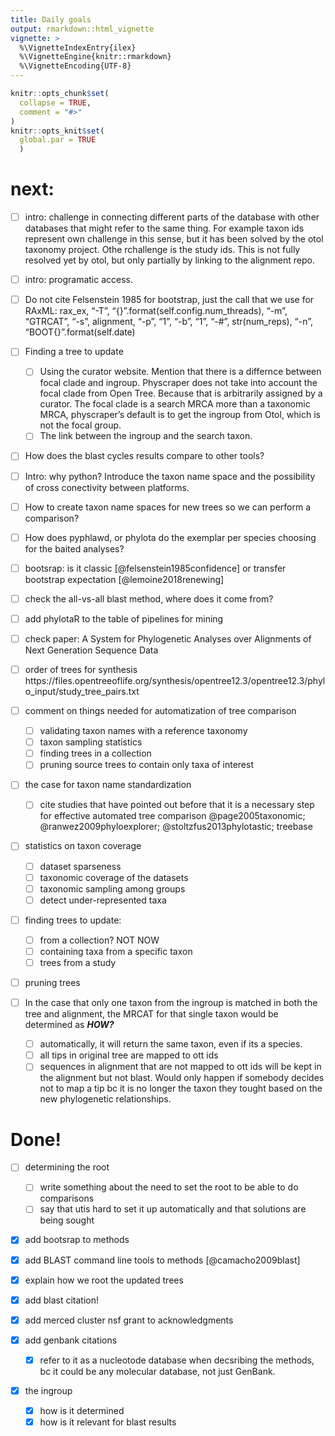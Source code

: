 ```yaml
---
title: Daily goals
output: rmarkdown::html_vignette
vignette: >
  %\VignetteIndexEntry{ilex}
  %\VignetteEngine{knitr::rmarkdown}
  %\VignetteEncoding{UTF-8}
---
```

```r
knitr::opts_chunk$set(
  collapse = TRUE,
  comment = "#>"
)
knitr::opts_knit$set(
  global.par = TRUE
  )
```

# next:

- [ ] intro: challenge in connecting different parts of the database with other databases that might refer to the same thing. For example taxon ids represent own challenge in this sense, but it has been solved by the otol taxonomy project. Othe rchallenge is the study ids. This is not fully resolved yet by otol, but only partially by linking to the alignment repo.
- [ ] intro: programatic access.


- [ ] Do not cite Felsenstein 1985 for bootstrap, just the call that we use for RAxML:
rax_ex, "-T", "{}".format(self.config.num_threads),
                                 "-m", "GTRCAT",
                                 "-s", alignment,
                                 "-p", "1", "-b", "1", "-#", str(num_reps),
                                 "-n", "BOOT{}".format(self.date)
- [ ] Finding a tree to update
  - [ ]  Using the curator website. Mention that there is a differnce between focal clade and ingroup. Physcraper does not take into account the focal clade from Open Tree. Because that is arbitrarily assigned by a curator. The focal clade is a search MRCA more than a taxonomic MRCA, physcraper's default is to get the ingroup from Otol, which is not the focal group.
  - [ ] The link between the ingroup and the search taxon.

- [ ] How does the blast cycles results compare to other tools?

- [ ] Intro: why python? Introduce the taxon name space and the possibility of cross conectivity between platforms.

- [ ] How to create taxon name spaces for new trees so we can perform a comparison?

- [ ] How does pyphlawd, or phylota do the exemplar per species choosing for the baited analyses?

- [ ] bootsrap: is it classic [@felsenstein1985confidence] or transfer bootstrap expectation [@lemoine2018renewing]

- [ ] check the all-vs-all blast method, where does it come from?

- [ ] add phylotaR to the table of pipelines for mining
- [ ] check paper: A System for Phylogenetic Analyses over Alignments of Next Generation Sequence Data

- [ ] order of trees for synthesis https://files.opentreeoflife.org/synthesis/opentree12.3/opentree12.3/phylo_input/study_tree_pairs.txt

- [ ] comment on things needed for automatization of tree comparison
  - [ ] validating taxon names with a reference taxonomy
  - [ ] taxon sampling statistics
  - [ ] finding trees in a collection
  - [ ] pruning source trees to contain only taxa of interest

- [ ] the case for taxon name standardization
  - [ ] cite studies that have pointed out before that it is a necessary step for effective automated tree comparison @page2005taxonomic; @ranwez2009phyloexplorer; @stoltzfus2013phylotastic; treebase

- [ ] statistics on taxon coverage
  - [ ] dataset sparseness
  - [ ] taxonomic coverage of the datasets
  - [ ] taxonomic sampling among groups
  - [ ] detect under-represented taxa

- [ ] finding trees to update:
  - [ ] from a collection? NOT NOW
  - [ ] containing taxa from a specific taxon
  - [ ] trees from a study

- [ ] pruning trees

- [ ]  In the case that only one taxon from the ingroup is matched in both the tree and alignment, the MRCAT for that single taxon would be determined as ***HOW?***
  - [ ] automatically, it will return the same taxon, even if its a species.
  - [ ] all tips in original tree are mapped to ott ids
  - [ ] sequences in alignment that are not mapped to ott ids will be kept in the alignment but not blast. Would only happen if somebody decides not to map a tip bc it is no longer the taxon they tought based on the new phylogenetic relationships.

# Done!

- [ ] determining the root
  - [ ] write something about the need to set the root to be able to do comparisons
  - [ ] say that utis hard to set it up automatically and that solutions are being sought

- [x] add bootsrap to methods

- [x] add BLAST command line tools to methods [@camacho2009blast]

- [X] explain how we root the updated trees

- [X] add blast citation!

- [x] add merced cluster nsf grant to acknowledgments
- [X] add genbank citations
  - [x] refer to it as a nucleotode database when decsribing the methods, bc it could be any molecular database, not just GenBank.

- [x] the ingroup
  - [x] how is it determined
  - [x] how is it relevant for blast results
